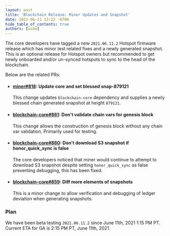 ```yaml
---
layout: post
title: 'Blockchain Release: Minor Updates and Snapshot'
date: 2021-06-11 13:22 -0700
hide_table_of_contents: true
authors: [vihu]
---
```


The core developers have tagged a new `2021.06.11.2` Hotspot firmware release which has minor test
related fixes and a newly generated snapshot. This is an optional release for Hotspot owners but
recommended to get newly onboarded and/or un-synced hotspots to sync to the head of the blockchain.

<!--truncate-->

Below are the related PRs:

- #### [miner#818](https://github.com/helium/blockchain-core/pull/818): Update core and set blessed snap-879121

  This change updates `blockchain-core` dependency and supplies a newly blessed chain generated
  snapshot at height `879121`.

- #### [blockchain-core#861](https://github.com/helium/blockchain-core/pull/861): Don't validate chain vars for genesis block

  This change allows the construction of genesis block without any chain var validation. Primarily
  used for testing.

- #### [blockchain-core#860](https://github.com/helium/blockchain-core/pull/860): Don't download S3 snapshot if honor_quick_sync is false

  The core developers noticed that miner would continue to attempt to download S3 snapshot despite
  setting `honor_quick_sync` as false preventing debugging, this has been fixed.

- #### [blockchain-core#859](https://github.com/helium/blockchain-core/pull/859): Diff more elements of snapshots

  This is a minor change to allow verification and debugging of ledger deviation when generating
  snapshots.

### Plan

We have been beta testing `2021.06.11.2` since June 11th, 2021 1:15 PM PT. Current ETA for GA is
2:15 PM PT, June 11th, 2021.

